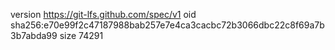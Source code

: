 version https://git-lfs.github.com/spec/v1
oid sha256:e70e99f2c47187988bab257e7e4ca3cacbc72b3066dbc22c8f69a7b3b7abda99
size 74291
